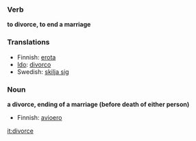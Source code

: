 ===Verb===
'''to divorce, to end a marriage'''
===Translations===
*Finnish: [[erota]]
*[[Ido]]: [[divorco]]
*Swedish: [[skilja sig]]

===Noun===
'''a divorce, ending of a marriage (before death of either person)'''
*Finnish: [[avioero]]

[[it:divorce]]